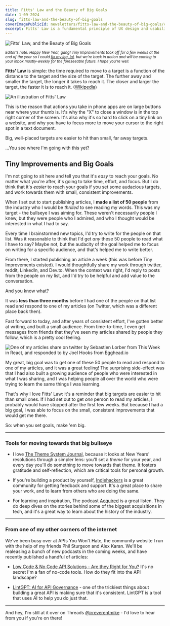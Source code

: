 ```yaml
---
title: Fitts' Law and the Beauty of Big Goals
date: 1-09-2024
slug: fitts-law-and-the-beauty-of-big-goals
coverImagePublicId: newsletters/fitts-law-and-the-beauty-of-big-goals/cover
excerpt: Fitts' Law is a fundamental principle of UX design and usability. It states that the time required to move to a target is a function of the distance to the target and the size of the target. The further away and smaller the target, the longer it takes to reach it. The closer and larger the target, the faster it is to reach it.
---
```


<Image
  publicId="newsletters/fitts-law-and-the-beauty-of-big-goals/cover"
  alt="Fitts' Law, and the Beauty of Big Goals"
/>

<small>

_Editor's note: Happy New Year, gang! Tiny Improvements took off for a few weeks at the end of the year so I could [fix my leg, lol](https://www.threads.net/@irreverentmike/post/C1GCgSVsZ5t), but we're back in action and will be coming to your inbox mostly-weekly for the foreseeable future. I hope you're well._

</small>

**Fitts' Law** is simple: the time required to move to a target is a function of the distance to the target and the size of the target. The further away and smaller the target, the longer it takes to reach it. The closer and larger the target, the faster it is to reach it. ([Wikipedia](https://en.wikipedia.org/wiki/Fitts's_law))

<Image
  publicId="newsletters/fitts-law-and-the-beauty-of-big-goals/fitts-law"
  alt="An illustration of Fitts' Law"
/>

This is the reason that actions you take in phone apps are on large buttons near where your thumb is. It's why the "X" to close a window is in the top right corner of the screen. It's also why it's so hard to click on a tiny link on a website, and why you have to focus more to move your cursor to the right spot in a text document.

Big, well-placed targets are easier to hit than small, far away targets.

...You see where I'm going with this yet?


## Tiny Improvements and Big Goals

I'm not going to sit here and tell you that it's _easy_ to reach your goals. No matter what you're after, it's going to take time, effort, and focus. But I do think that it's _easier_ to reach your goals if you set some audacious targets, and work towards them with small, consistent improvements.


When I set out to start publishing articles, I **made a list of 50 people** from the industry who I would be _thrilled_ to see reading my words. This was my target - the bullseye I was aiming for. These weren't necessarily people I knew, but they were people who I admired, and who I thought would be interested in what I had to say.

Every time I brainstormed new topics, I'd try to write for the people on that list. Was it reasonable to think that I'd get _any_ these 50 people to read what I have to say? Maybe not, but the audacity of the goal helped me to focus on writing for a specific audience, and that's helped me to write better.

From there, I started publishing an article a week (this was before Tiny Improvements existed). I would thoughtfully share my work through twitter, reddit, LinkedIn, and Dev.to. When the context was right, I'd reply to posts from the people on my list, and I'd try to be helpful and add value to the conversation.

And you know what?

It was **less than three months** before I had one of the people on that list read and respond to one of my articles (on Twitter, which was a different place back then).

Fast forward to today, and after years of consistent effort, I've gotten better at writing, and built a small audience. From time-to-time, I even get messages from friends that they've seen my articles shared by people they follow, which is a pretty cool feeling.

<Image
  publicId="newsletters/fitts-law-and-the-beauty-of-big-goals/sharing-is-caring"
  alt="One of my articles share on twitter by Sebastien Lorber from This Week in React, and responded to by Joel Hooks from Egghead.io"
  caption="I got a message from a friend after Sebastien was kind enough to share a recent article of mine on twitter, and it got a reply from Joel. I've been learning from both of these dudes for years, and it was a great feeling to see them talking about my work."
/>



My great, big goal was to get one of these 50 people to read and respond to one of my articles, and it was a great feeling! The surprising side-effect was that I had also built a growing audience of people who were interested in what I was sharing, and I was helping people all over the world who were trying to learn the same things I was learning.

That's why I love Fitts' Law: it's a reminder that big targets are easier to hit than small ones. If I had set out to get _one_ person to read my articles, I probably would have stopped after the first few weeks. But because I had a big goal, I was able to focus on the small, consistent improvements that would get me there.

So: when you set goals, make 'em big.

---

### Tools for moving towards that big bullseye

- I love [The Theme System Journal](https://www.themesystem.com/), because it looks at New Years' resolutions through a simpler lens: you'll set a _theme_ for your year, and every day you'll do something to move towards that theme. It fosters gratitude and self-reflection, which are critical tools for personal growth.

- If you're building a product by yourself, [Indiehackers](https://indiehackers.com) is a great community for getting feedback and support. It's a great place to share your work, and to learn from others who are doing the same.

- For learning and inspiration, The podcast [Acquired](https://acquired.fm/) is a great listen. They do deep dives on the stories behind some of the biggest acquisitions in tech, and it's a great way to learn about the history of the industry.

---

### From one of my other corners of the internet

We've been busy over at APIs You Won't Hate, the community website I run with the help of my friends Phil Sturgeon and Alex Karan. We'll be realeasing a bunch of new podcasts in the coming weeks, and have recently published a handful of articles:

- [Low Code & No Code API Solutions - Are they Right for You?](https://apisyouwonthate.com/blog/no-code-low-code-api-solutions/) It's no secret I'm a fan of no-code tools. How do they fit into the API landscape?

- [LintGPT: AI for API Governance](https://apisyouwonthate.com/blog/ai-powered-api-linting-with-optic/) - one of the trickiest things about building a great API is making sure that it's consistent. LintGPT is a tool that uses AI to help you do just that.

---

And hey, I'm still at it over on Threads [@irreverentmike](https://threads.net/@irreverentmike) - I'd love to hear from you if you're on there!
